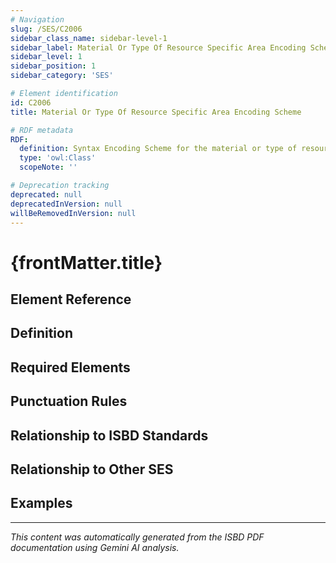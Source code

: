 ```yaml
---
# Navigation
slug: /SES/C2006
sidebar_class_name: sidebar-level-1
sidebar_label: Material Or Type Of Resource Specific Area Encoding Scheme
sidebar_level: 1
sidebar_position: 1
sidebar_category: 'SES'

# Element identification
id: C2006
title: Material Or Type Of Resource Specific Area Encoding Scheme

# RDF metadata
RDF:
  definition: Syntax Encoding Scheme for the material or type of resource specific area (Area 3).
  type: 'owl:Class'
  scopeNote: ''

# Deprecation tracking
deprecated: null
deprecatedInVersion: null
willBeRemovedInVersion: null
---
```


# {frontMatter.title}

## Element Reference
<ElementReference frontMatter={frontMatter} />

## Definition

<div className="guid">

</div>

## Required Elements

<div className="guid">

</div>

## Punctuation Rules

<div className="guid">

</div>

## Relationship to ISBD Standards

<div className="guid">

</div>

## Relationship to Other SES

<div className="guid">

</div>

## Examples

<div className="stip">

</div>

---

*This content was automatically generated from the ISBD PDF documentation using Gemini AI analysis.*
